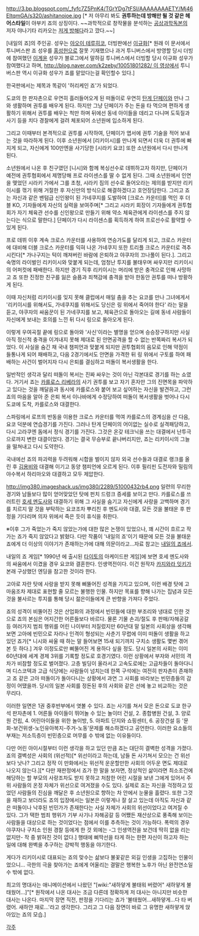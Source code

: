 http://3.bp.blogspot.com/_fyfc7Z5PnK4/TGrYDg7tFSI/AAAAAAAAETY/Mj46EItqmGA/s320/ashitanojoe.jpg [* 저 아무리 봐도 '''권투하는데 방해만 될 것 같은 헤어스타일'''이 야부키 죠의 상징이다. ~~과학적으로 창작물을 분석하는 [[공상과학독본]]의 저자 야나기타 리카오는 [http://blog.daum.net/_blog/BlogTypeView.do?blogid=0GiDd&articleno=6313427&categoryId=113874&regdt=20080428002222 저게 방해다]라고 깠다.~~]

[내일의 죠]의 주인공. 성우는 [[아오이 테루히코]], 더빙판에선 [[이규화]][* 원래 이 문서에서 투니버스판 죠 성우를 [[홍성헌]]으로 잘못 기재했으나 과거 투니버스에서 방영할 당시 더빙에 참여했던 [[이계윤]] 성우가 블로그에서 말하길 투니버스에서 더빙할 당시 이규화 성우가 참여했다고 하며, [[http://blog.naver.com/k2zeby/10051801282/ 이 영상]]에서 투니버스판 역시 이규화 성우가 죠를 맡았다는걸 확인할수 있다.]

한국판에서는 제목과 똑같이 '허리케인 죠'가 되었다.

도쿄의 한 판자촌으로 우연히 흘러들어오게 된 떠돌이로 우연히 [[탄게 단페이]]와 만나 그와 생활하며 권투를 배우게 된다. 하지만 그냥 단페이가 주는 돈을 타 먹으며 편하게 생활하기 위해서 권투를 배우는 척만 하며 뒤에선 동네 아이들을 데리고 다니며 도둑질과 사기 등을 치다 경찰에게 걸려 체포되어 소년원에 입소하게 된다. 

그리고 이때부터 본격적으로 권투를 시작하여, 단페이가 엽서에 권투 기술을 적어 보내는 것을 따라하게 된다. 이후 소년원에서 [리키이시]를 만나게 되면서 더욱 더 권투에 빠지게 되고, 자신에게 100만엔을 사기당한 [시라키 요코] 또한 소년원에서 다시 만나게 된다.

소년원에서 나온 후 친구였던 [니시]와 함께 복싱선수로 데뷔하고자 하지만, 단페이가 예전에 권투협회에서 제명당해 프로 라이센스를 딸 수 없게 된다. 그때 소년원에서 인연을 맺었던 시라키 가에서 그를 초청, 시라키 짐의 선수로 들어오라는 제의를 받지만 리키이시를 꺾기 위해 거절한 후 자신만의 방식으로 해결하겠다고 호언장담한다. 그리고 죠는 자신과 같은 밴텀급 신인왕이 된 가네쿠지를 도발하여 [크로스 카운터]를 먹인 후 더블 KO, 기자들에게 자신의 실력을 보여주며[* 그리고 시라키 회장이 기자들에게 권투협회가 자기 체육관 선수를 신인왕으로 만들기 위해 약소 체육관에게 라이센스를 주지 않는다는 식으로 말한다.] 단페이가 다시 라이센스를 획득하게 하여 프로선수로 활약할 수 있게 된다.

프로 데뷔 이후 계속 크로스 카운터를 사용하여 연승가도를 달리게 되고, 크로스 카운터에 대비해 더블 크로스 카운터를 익혀 나온 가네쿠지 또한 트리플 크로스 카운터로 격추시킨다[* 가나구지는 턱이 깨져버린 바람에 은퇴하고 야쿠자의 끄나풀이 된다.]. 그리고 숙명의 라이벌인 리키이시와 맞붙게 되는데, 엄청난 투지를 불태우며 싸우지만 리키이시의 어퍼컷에 패배한다. 하지만 경기 직후 리키이시는 머리에 받은 충격으로 인해 사망하고 죠 또한 진정한 친구를 잃은 슬픔과 죄책감에 충격을 받아 한동안 권투를 떠나 방황하게 된다.

이때 자신처럼 리키이시를 잊지 못해 클럽에서 매일 춤을 추는 요코를 만나 그녀에게서 '리키이시를 위해서도, 가네쿠지를 위해서도 당신은 링 위에서 죽어야 한다' 라는 말을 듣고, 야쿠자의 싸움꾼이 된 가네쿠지를 보고, 체육관으로 돌아오는 길에 동네 사람들이 자신에게 보내는 호의를 느낀 뒤 다시 링으로 돌아오게 된다.

이렇게 우여곡절 끝에 링으로 돌아와 '사신'이라는 별명을 얻으며 승승장구하지만 사실 아직 정신적 충격을 이겨내지 못해 제대로 된 안면공격을 할 수 없는 반쪽짜리 복서가 되었다. 이 사실을 숨긴 채 국내 챔피언과 맞붙게 되지만 권투협회의 음모로 인해 약점이 들통나게 되어 패배하고, 다음 2경기에서도 안면을 가격한 뒤 링 위에서 구토를 하여 패배하는 사건이 벌어지자 다시 은퇴를 결심하고 떠돌이 복서생활을 한다.

일반적인 생각과 달리 떠돌이 복서는 진짜 싸우는 것이 아닌 각본대로 경기를 하는 쇼였다. 거기서 죠는 [[카를로스 리베라]]의 사기 권투를 보고 자기 혼자만 그의 진면목을 파악하고 있다는 것을 깨달음과 동시에 카를로스와 붙어 보고 싶어하는 자신을 발견하고, 그런 죠의 마음을 알아 준 은퇴 복서 이나바에게 수정당하여 떠돌이 복서생활을 벗어나 다시 도쿄에 도착, 카를로스와 대결한다.

스파링에서 로프의 반동을 이용한 크로스 카운터를 먹여 카를로스의 경계심을 산 다음, 요코 덕분에 연습경기를 가진다. 그러나 탄게 단페이의 어이없는 실수로 실격패당하고, 다시 고라쿠엔 돔에서 정식 경기를 가진다. 그것은 온갖 테크닉을 쓰는 대결에서 난투극으로까지 변한 대결이었다. 경기는 결국 무승부로 끝나버리지만, 죠는 리키이시의 그늘을 떨쳐내고 다시 도약한다.

국내에선 죠의 파괴력을 두려워해 시합을 벌이지 않자 외국 선수들과 대결로 랭크를 올린 후 [[김용비]]와 대결해 이기고 동양 챔피언에 오르게 된다. 이후 필리핀 도전자와 밀림의 야수복서 하리마오와 대결하고 모두 제압한다.

http://img380.imageshack.us/img380/2289/51000432rb4.png
일련의 무리한 경기와 남들보다 많이 얻어맞았던 탓에 펀치 드렁크 증세를 보이고 만다. 카를로스를 쓰러트린 [[호세 멘도사]]와 대결하기 위해 그 사실을 숨기고 자신에게 사랑을 고백하며 경기를 치르지 말 것을 부탁하는 요코조차 뿌리친 후 멘도사와 대결, 모든 것을 불태운 후 판정을 기다리며 의자 위에서 죽은 듯이 휴식을 취한다.

※이후 그가 죽었는가 죽지 않았는가에 대한 많은 논쟁이 있었으나, 꽤 시간이 흐르고 작가는 죠가 죽지 않았다고 밝혔다. 다만 작품이 '내일의 죠'이기 때문에 모든 것을 불태운 죠에게 더 이상의 이야기가 존재하는가에 대해 의문이라고...자료 참고는 [[내일의 죠]]에서.

내일의 죠 게임[* 1990년 에 출시된 [[타이토]]의 아케이드판 게임]에 보면 호세 멘도사와의 싸움에서 이겼을 경우 요코와 결혼한다. 인생역전이다. 이건 원작자 [[카지와라 잇키]]가 본래 구상했던 엔딩을 참고한 것이라 한다.

고아로 자란 탓에 사랑을 받지 못해 삐뚤어진 성격을 가지고 있으며, 이런 배경 탓에 고마움조차 제대로 표현할 줄 모르는 불행한 인물. 하지만 목표를 향해 나가는 집념과 모든 것을 불사르는 투지를 통해 당시 젊은이들에게 큰 반향을 가져다 주었다. 

죠의 성격이 비뚤어진 것은 산업화의 과정에서 빈민들에 대한 부조리와 냉대로 인한 것으로 죠의 본심은 어지간한 어른들보다 바르다. 물론 기물 손괴/절도 후 판매/자해공갈 등 여러가지 범죄 행위를 어린 나이부터 저질렀지만 60년대 말 일본의 사회상을 생각해보면 고아에 빈민으로 자라나 인격이 형성되는 사춘기 무렵에 이미 떠돌이 생활을 하고 있던 죠가[* 니시와 싸울 때 하는 말 들어보면 15새 되기까지 구치소 생활도 몇번 겪어 본 듯 하다.] 겨우 이정도로만 삐뚤어진 게 용하다 싶을 정도. 당시 일본의 사회는 이미 60년대에 세계 경제 3위를 기록할 정도로 호경기였다. 이런 상황에서 부자와 서민의 격차가 비참할 정도로 벌어졌다. 고층 빌딩이 올라서고 고속도로에는 고급차들이 돌아다니며 디스코텍과 고급 식당에는 사람들이 넘치는데 한쪽 구석에는 여전히 판자촌이 존재하고 죠 같은 고아 떠돌이가 돌아다니는 상황에서 과연 그 사회를 바라보는 빈민층들의 감정이 어땠을까. 당시의 일본 사회를 정돈된 후의 사회와 같은 선에 놓고 비교하는 것은 무리다.

이러한 일면은 1권 중후반부에서 엿볼 수 있다. 죠는 사기를 쳐서 모은 돈으로 도쿄 한구석 판자촌에 1. 어른들 아이들이 뛰어놀 수 있는 놀이터 건설, 2. 종합병원 건설, 3. 양로원 건립, 4. 어린아이들을 위한 놀이방, 5. 아파트 단지와 쇼핑센터, 6. 공장건설 등 '문화-보건위생-노인유아복지-주거-노동'문제를 해소하겠다고 공언한다. 이러한 요소들의 부재는 저소득층이 빈민층으로 머무를 수 밖에 없는 이유들이다.

다만 어린 아이시절부터 이런 생각을 하고 있던 만큼 죠는 대단히 결벽한 성격을 가졌다. 죠의 결벽성은 사회의 (위선적)[* 위선이라고 하는데, 남들 돈 사기쳐서 모으는 건 위선보다 낫나? 그리고 정작 이 만화에서는 위선적 운운할만한 사회의 어두운 면도 제대로 나오지 않는다.][* 다만 재판정에서 죠가 한 말을 보자면, 정상적인 삶이라면 최소조건에 해당하는 할 부모의 사랑조차도 받지 못하고 처참한 어린 시절을 보낸 그에게 있어서 주위 사람들의 온정 자체가 위선으로 여겨졌을 수도 있다. 실제로 죠는 자신을 걱정하고 있었던 사람들의 진심을 깨달은 후 소년원으로 향하는 차 안에서 눈물을 흘렸다. 또한 그것을 재하고 보더라도 죠의 입장에서는 일본은 이렇게나 잘 살고 있는데 아직도 자신과 같은 떠돌이나 낙후된 빈민가가 존재한다는 사실 자체가 사회의 위선이었다고 여겨질 수 있다. 그가 택한 범죄 행위가 기부 사기나 자해공갈 등 어쨌든 재산상으로 풍족해 보이는 사람들을 대상으로 하는 것이었다는 점에서 이를 추측하는 것이 가능하다. 폭력의 경우 야쿠자나 구치소 인원 경찰 등에게 한 것 외에는 -그 인생역전을 보건데 딱히 없을 리는 없지만- 작 중 밝혀진 것이 없다.] 행태에 삐딱선을 타게 하는 한편 자신이 하고자 하는 일에 대해 완벽을 추구하는 강박적 행동을 야기한다.

게다가 리키이시로 대표되는 죠의 맞수는 삶보다 불꽃같은 외길 인생을 고집하는 인물이었으니... 극한의 극을 찾아가는 죠에게 어울리는 결말은 행복한 노후가 아닌 완전연소일 수 밖에 없다.

최고의 명대사는 애니메이션에서 나왔던 "[wiki:"새하얗게 불태워 버렸어" 새하얗게 불태웠어...]"[* 원작에서 나온 대사는 조금 다른데 정확하게 저 대사는 아니지만 비슷한 대사는 나온다. 마지막 장면 직전, 판정을 기다리는 죠가 '불태웠어...새하얗게...다 타 버렸어. 새하얀 재로...'라고 생각한다. 그리고 그 다음 장면이 바로 그 유명한 새하얗게 앉아있는 죠의 모습.]

[[각주]]
